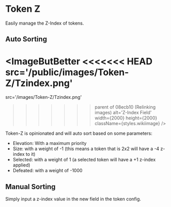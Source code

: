 
# Token Z

Easily manage the Z-Index of tokens.

## Auto Sorting

<ImageButBetter
<<<<<<< HEAD
  src='/public/images/Token-Z/Tzindex.png'
=======
  src='/images/Token-Z/Tzindex.png'
>>>>>>> parent of 08ecb10 (Relinking images)
  alt='Z-Index Field'
  width={2000}
  height={2000}
  className={styles.wikiimage}
/>

Token-Z is opinionated and will auto sort based on some parameters:

- Elevation: With a maximum priority
- Size: with a weight of -1 (this means a token that is 2x2 will have
  a -4 z-index to it)
- Selected: with a weight of 1 (a selected token will have a +1 z-index
  applied)
- Defeated: with a weight of -1000

## Manual Sorting

Simply input a z-index value in the new field in the token config.
